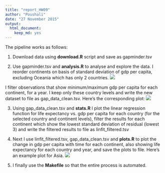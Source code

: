 ```yaml
---
title: "report_HW09"
author: "Poushali"
date: "27 November 2015"
output: 
  html_document: 
    keep_md: yes
---
```


The pipeline works as follows: 

1) Download data using **download.R** script and save as gapminder.tsv

2) Use gapminder.tsv and **analysis.R** to analyse and explore the data. I reorder continents on basis of standard deviation of gdp per capita, excluding Oceania which has only 2 countries. 
![](gdpPercap.png)

I filter observations that show minimum/maximum gdp per capita for each continent, for a year. I keep only these country levels and write the new dataset to file as gap_data_clean.tsv. Here's the corresponding plot:
![](min_maxgdppercap.png)

3) Using gap_data_clean.tsv and **stats.R** I plot the linear regression function for life expectancy vs. gdp per capita for each country (for the selected country and continent levels), filter the results for each continent which show the lowest standard deviation of residual (lowest 3) and write the filtered results to file as linfit_filtered.tsv

4) Next I use linfit_filtered.tsv, gap_data_clean.tsv and **plots.R** to plot the change in gdp per capita with time for each continent, also showing life expectancy for each country and year, and save the plots to file. Here's an example plot for Asia. 
![](Asia_gdp_life.png)

5) I finally use the **Makefile** so that the entire process is automated. 


